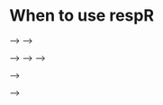# When to use respR

<!-- We have designed `respR` to be able to explore, process and analyse *any and all* aquatic respirometry data, independent of the system used to collect it or type of experiment.  -->
<!-- Because of the unitless nature of the majority of functions in the package, other respirometry data (e.g. aerobic), or other time series data examining other variables can be explored and analysed in `respR`.  -->

<!-- The use of simple data structures (numeric vector and data frames) means there should be a low barrier to entry for anyone not completely new to R.  -->
<!-- The unitless nature of the data (requiring only paired values of numeric time-elapsed, and an oxygen amount in any unit) greatly reduces the inputs each function requires, and simplifies any analysis using `respR` in comparison to other packages (see [A comparison of respR with other R packages](https://januarharianto.github.io/respR/articles/packages_comp.html)). -->
<!-- Once the user has imported and prepared their data to this form (see [Importing your data](https://januarharianto.github.io/respR/articles/importing.html)), data analysis using respR is simple and intuitive. -->

<!-- <!-- they never have to worry about specifying complex date-time formats, or numerous other information that often lead to input errors.  --> -->
<!-- <!-- And at no point in a `respR` analysis should you have to tell it something you have already told it before.  --> -->

<!-- <!-- ### Other options --> -->
<!-- <!-- We want to be very clear - we have designed `respR` so there should be little reason for anyone to decide to use other options, whether that be Excel, your own R code, or other R packages.  --> -->
<!-- <!-- So, in discussing when you should use `respR` over other options, it is perhaps easier to talk about when you should use *them*: --> -->

<!-- ## Other R respirometry packages  -->
<!-- Both [rMR](https://cran.r-project.org/web/packages/rMR/index.html) and [FishResp](https://fishresp.org) centre around processing intermittent-flow, swim tunnel respirometry data with multiple, regularly-spaced replicates, particularly from Loligo Systems equipment. If this does not describe your experiment there is little point in considering these packages, as analysis of other respirometry experiments in them is challenging, if not impossible.  -->

<!-- `respR` is more than capable of processing these intermittent flow experiments with a little forethought and data organisation ([see here](https://januarharianto.github.io/respR/articles/intermittent2.html)), and support for this will get better in the coming months. However, we would encourage users to explore these other packages and how they work; they are useful options and may contain functionality that suits your particular analyses or workflows better than `respR`.  -->

<!-- ## Linear detection -->
<!-- Importantly, the packages mentioned above only allow manual selection of data regions over which to determine rates, such as over a specified time period. This is perfectly acceptable for many analyses, and `respR` has this functionality (although in a much more flexible implementation), but `respR` also has the `auto_rate()` function which identifies linear regions of respirometry data.  -->

<!-- This powerful function allows identification of *most linear, minimum and maximum* rates in an **independent, objective, and statistically robust manner**. We would encourage the respirometry community to explore this objective method rather than rely on manual selection, which can leave investigators open to accusations of cherry picking and bias when reporting metabolic rates.  -->

<!-- Another R package, `LoLinR`, can identify linear sections in time series data, athough using a fundamentally different method than `auto_rate()`.  -->
<!-- However, `LoLinR` is extremely computationally inefficient, taking literally hours to days to process typical respirometry datasets. It does appear to perform well, even after subsampling longer data to the shorter lengths the function can handle, but `auto_rate`appears to perform equally well and can process these data in seconds without modification (see [here](https://januarharianto.github.io/respR/articles/auto_rate_comp.html)). -->

<!-- <!-- Another R package `LoLinR` has similar linear detection functionality, but is not a serious option for most respirometry analyses due to its inability to process data more than a few hundred datapoints long in a realistic timeframe. If your data are less than around 200-400 (???? CHECK) points in length, `LoLinR` performs very well, and in fact better than `respR` in identifying linear regions of data. However, our testing has suggested (LINKS) that `respR` performs better on data longer than this. It also does this literally several orders of magnitude faster; our own respirometry datasets, which run from thousands to tens of thousands of datapoints in length, would take literally *years* to be processed by the functions in `LoLinR` but are processed by `auto_rate()` in seconds. Thinning such data to a few hundred points long to fit within the capabilities of `LoLinR` is not an acceptable solution in long-term experiments where this could lead to the removal of important biological information.  --> -->

<!-- ## Reproducibility  -->
<!-- Our other main objective with `respR` was to provide a solution for reporting analyses of respirometry data in an easily reproducible form. See [Open science and reproducibility using respR](https://januarharianto.github.io/respR/articles/reproducibility.html) for an example, but in summary, an entire `respR` analysis can be reported in only a few lines of code.  -->
<!-- Our careful selection of descriptive function names and input operators allow - we hope - this code to be readable and convey easy understanding about what is being done in the analysis, even without additional comments.  -->
<!-- Inclusion of a raw data file with this code would allow anyone to reproduce it easily, and scrutinise each stage. We hope this makes the job of investigators, reviewers and editors easier.  -->

<!-- ## When should you consider other R packages for your analyses? -->

<!-- We see only a few scenarios in which other R packages might be considered for analysing respirometry data:  -->

<!-- - `LoLinR` - If your data is shorter than around 500 datapoints, and you would like to use a different linear detection method other than `auto_rate` in `respR`, `LoLinR` can achieve this. Note however, this package is not respirometry focussed. You would still need to utilise `respR` or other solutions to format and import respirometry data, apply background corrections, and convert the resulting slopes to particular units. If your data are longer than around 400-500 in length, `LoLinR` is not a practical option because of the time needed to process the data.  -->

<!-- - `rMR`/`FishResp` - If you are doing intermittent-flow, swim tunnel experiments with regularly spaced replicates (particularly using Loligo Systems equipment) these are good options for analysising your data. These data are also able to be analysed in `respR` however: see [link](https://januarharianto.github.io/respR/articles/intermittent2.html).  -->

<!-- - Gas/Air respirometry - We don't know of any options in R to analyse air respirometry experiments, and at present `respR` is chiefly designed to analyse aquatic respirometry data. However, the great majority of the exploratory and analytical functions are unit agnostic. The only step requiring units is conversion of slopes to rates in the function `convert_rate()`. While we have not done this, we imagine air respirometry data could easily be explored and rates determined, and most experienced investigators in air respirometry would be able to convert these to units themselves. We plan to add this support, but as aquatic biologists we have no experience with these data. Please get in [touch](mailto:nicholascarey@gmail.com) if you can help with this.  -->

<!-- ## So when should you use `respR` for your analyses? -->
<!-- In our opinion, you should use `respR` if you have *any* aquatic respirometry data.  -->
<!-- <!-- Admittedly we may not be objective, but we see no real benefits of using other options.  --> -->

<!-- We have built `respR` to accept any and all types of experiment or data source easily. -->
<!-- We have not processed every data format or variation of experiment, and there may be circumstances we have not anticipated. So, if for whatever reason some part of `respR` does not work for you please do [let us know](mailto:nicholascarey@gmail.com), and we will work to accommodate it.   -->



